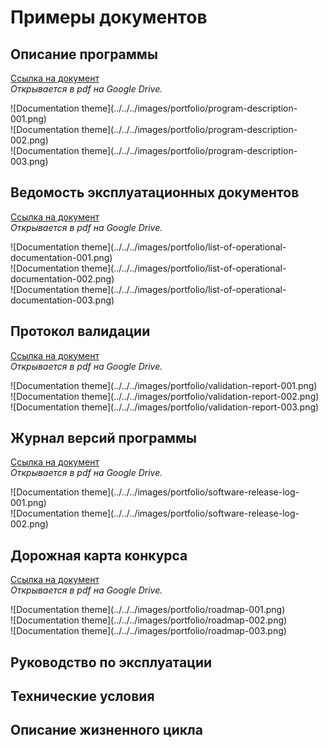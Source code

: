 # Примеры документов

## Описание программы

[Ссылка на документ](https://drive.google.com/file/d/16OCnFD6tYP3QDlVScs__JUQhpsILeLZO/view?usp=share_link)  
*Открывается в pdf на Google Drive.*  

<div style={{display: "flex", justifyContent: "space-between", gap: "5px", margin: "20px auto"}}>
	<div style={{border: "1px solid grey", borderRadius: "10px", overflow: "hidden"}}>![Documentation theme](../../../images/portfolio/program-description-001.png)</div>
	<div style={{border: "1px solid grey", borderRadius: "10px", overflow: "hidden"}}>![Documentation theme](../../../images/portfolio/program-description-002.png)</div>
	<div style={{border: "1px solid grey", borderRadius: "10px", overflow: "hidden"}}>![Documentation theme](../../../images/portfolio/program-description-003.png)</div>
</div>

## Ведомость эксплуатационных документов

[Ссылка на документ](https://drive.google.com/file/d/1twqfreyo5l2q_VVE6RVsSiFhCdx9RULh/view?usp=sharing)  
*Открывается в pdf на Google Drive.*  

<div style={{display: "flex", justifyContent: "space-between", gap: "5px", margin: "20px auto"}}>
	<div style={{border: "1px solid grey", borderRadius: "10px", overflow: "hidden"}}>![Documentation theme](../../../images/portfolio/list-of-operational-documentation-001.png)</div>
	<div style={{border: "1px solid grey", borderRadius: "10px", overflow: "hidden"}}>![Documentation theme](../../../images/portfolio/list-of-operational-documentation-002.png)</div>
	<div style={{border: "1px solid grey", borderRadius: "10px", overflow: "hidden"}}>![Documentation theme](../../../images/portfolio/list-of-operational-documentation-003.png)</div>
</div>

## Протокол валидации

[Ссылка на документ](https://drive.google.com/file/d/1sjZrKdc1PT-WDwxrhp8rWChtETTFNMDX/view?usp=sharing)  
*Открывается в pdf на Google Drive.*  

<div style={{display: "flex", justifyContent: "space-between", gap: "5px", margin: "20px auto"}}>
	<div style={{border: "1px solid grey", borderRadius: "10px", overflow: "hidden"}}>![Documentation theme](../../../images/portfolio/validation-report-001.png)</div>
	<div style={{border: "1px solid grey", borderRadius: "10px", overflow: "hidden"}}>![Documentation theme](../../../images/portfolio/validation-report-002.png)</div>
	<div style={{border: "1px solid grey", borderRadius: "10px", overflow: "hidden"}}>![Documentation theme](../../../images/portfolio/validation-report-003.png)</div>
</div>

## Журнал версий программы

[Ссылка на документ](https://drive.google.com/file/d/1TQ-lL82ISj4GEHU_Sa_5x9wCN1HYSXhM/view?usp=sharing)  
*Открывается в pdf на Google Drive.*  

<div style={{display: "flex", justifyContent: "flex-start", gap: "5px", margin: "20px auto"}}>
	<div style={{maxWidth: "272px", border: "1px solid grey", borderRadius: "10px", overflow: "hidden"}}>![Documentation theme](../../../images/portfolio/software-release-log-001.png)</div>
	<div style={{maxWidth: "272px", border: "1px solid grey", borderRadius: "10px", overflow: "hidden"}}>![Documentation theme](../../../images/portfolio/software-release-log-002.png)</div>
</div>

## Дорожная карта конкурса

[Ссылка на документ](https://drive.google.com/file/d/16QpAkJR25ulz-IeC2Zc9fkreWypIFWi6/view?usp=sharing)  
*Открывается в pdf на Google Drive.*  

<div style={{display: "flex", justifyContent: "flex-start", gap: "5px", margin: "20px auto"}}>
	<div style={{maxWidth: "272px", border: "1px solid grey", borderRadius: "10px", overflow: "hidden"}}>![Documentation theme](../../../images/portfolio/roadmap-001.png)</div>
	<div style={{maxWidth: "272px", border: "1px solid grey", borderRadius: "10px", overflow: "hidden"}}>![Documentation theme](../../../images/portfolio/roadmap-002.png)</div>
	<div style={{maxWidth: "272px", border: "1px solid grey", borderRadius: "10px", overflow: "hidden"}}>![Documentation theme](../../../images/portfolio/roadmap-003.png)</div>
</div>

## Руководство по эксплуатации
## Технические условия
## Описание жизненного цикла

